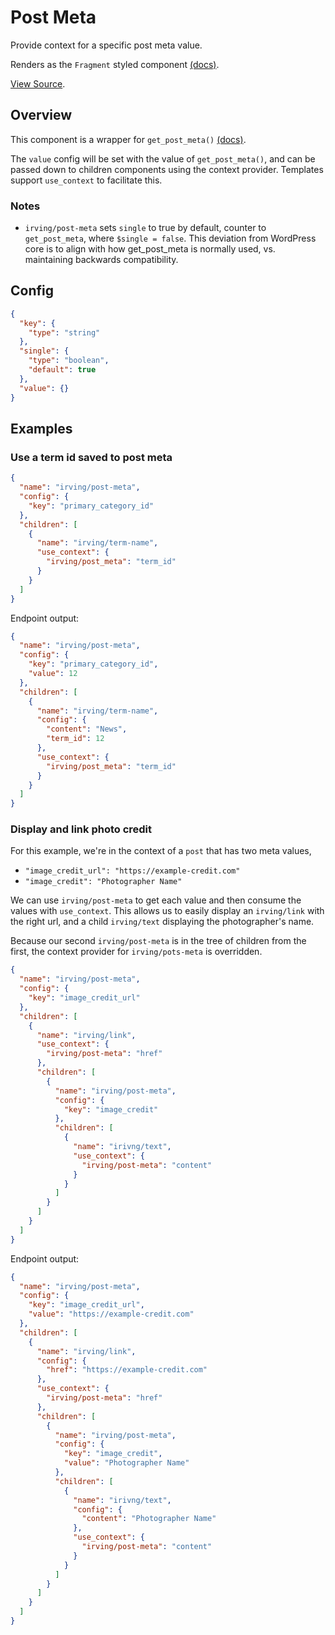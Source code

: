 <Meta title="WordPress Components|Post Meta" />

# Post Meta
Provide context for a specific post meta value.

Renders as the `Fragment` styled component [(docs)](?path=/docs/styled-components-fragment--basic-eample).

[View Source](https://github.com/alleyinteractive/wp-irving/tree/master/inc/components/components/post-meta).

## Overview
This component is a wrapper for `get_post_meta()` [(docs)](https://developer.wordpress.org/reference/functions/get_post_meta/).

The `value` config will be set with the value of `get_post_meta()`, and can be passed down to children components using the context provider. Templates support `use_context` to facilitate this.

### Notes
* `irving/post-meta` sets `single` to true by default, counter to `get_post_meta`, where `$single = false`. This deviation from WordPress core is to align with how get_post_meta is normally used, vs. maintaining backwards compatibility.

## Config
```json
{
  "key": {
    "type": "string"
  },
  "single": {
    "type": "boolean",
    "default": true
  },
  "value": {}
}
```

## Examples

### Use a term id saved to post meta
```json
{
  "name": "irving/post-meta",
  "config": {
    "key": "primary_category_id"
  },
  "children": [
    {
      "name": "irving/term-name",
      "use_context": {
        "irving/post_meta": "term_id"
      }
    }
  ]
}
```

Endpoint output:
```json
{
  "name": "irving/post-meta",
  "config": {
    "key": "primary_category_id",
    "value": 12
  },
  "children": [
    {
      "name": "irving/term-name",
      "config": {
        "content": "News",
        "term_id": 12
      },
      "use_context": {
        "irving/post_meta": "term_id"
      }
    }
  ]
}
```


### Display and link photo credit
For this example, we're in the context of a `post` that has two meta values,
* `"image_credit_url": "https://example-credit.com"`
* `"image_credit": "Photographer Name"`

We can use `irving/post-meta` to get each value and then consume the values with `use_context`. This allows us to easily display an `irving/link` with the right url, and a child `irving/text` displaying the photographer's name.

Because our second `irving/post-meta` is in the tree of children from the first, the context provider for `irving/pots-meta` is overridden.

```json
{
  "name": "irving/post-meta",
  "config": {
    "key": "image_credit_url"
  },
  "children": [
    {
      "name": "irving/link",
      "use_context": {
        "irving/post-meta": "href"
      },
      "children": [
        {
          "name": "irving/post-meta",
          "config": {
            "key": "image_credit"
          },
          "children": [
            {
              "name": "irivng/text",
              "use_context": {
                "irving/post-meta": "content"
              }
            }
          ]
        }
      ]
    }
  ]
}
```

Endpoint output:
```json
{
  "name": "irving/post-meta",
  "config": {
    "key": "image_credit_url",
    "value": "https://example-credit.com"
  },
  "children": [
    {
      "name": "irving/link",
      "config": {
        "href": "https://example-credit.com"
      },
      "use_context": {
        "irving/post-meta": "href"
      },
      "children": [
        {
          "name": "irving/post-meta",
          "config": {
            "key": "image_credit",
            "value": "Photographer Name"
          },
          "children": [
            {
              "name": "irivng/text",
              "config": {
                "content": "Photographer Name"
              },
              "use_context": {
                "irving/post-meta": "content"
              }
            }
          ]
        }
      ]
    }
  ]
}
```
